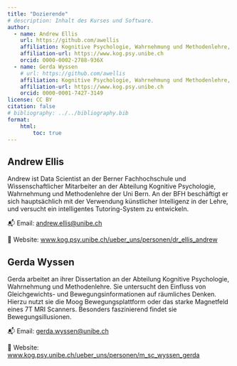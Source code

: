 ```yaml
---
title: "Dozierende"
# description: Inhalt des Kurses und Software.
author:
  - name: Andrew Ellis
    url: https://github.com/awellis
    affiliation: Kognitive Psychologie, Wahrnehmung und Methodenlehre, Universität Bern 
    affiliation-url: https://www.kog.psy.unibe.ch
    orcid: 0000-0002-2788-936X
  - name: Gerda Wyssen
    # url: https://github.com/awellis
    affiliation: Kognitive Psychologie, Wahrnehmung und Methodenlehre, Universität Bern 
    affiliation-url: https://www.kog.psy.unibe.ch
    orcid: 0000-0001-7427-3149
license: CC BY
citation: false
# bibliography: ../../bibliography.bib
format:
    html:
        toc: true
---
```



## Andrew Ellis

Andrew ist Data Scientist an der Berner Fachhochschule und Wissenschaftlicher Mitarbeiter an der Abteilung Kognitive Psychologie, Wahrnehmung und Methodenlehre der Uni Bern. An der BFH beschäftigt er sich hauptsächlich mit der Verwendung künstlicher Intelligenz in der Lehre, und versucht ein intelligentes Tutoring-System zu entwickeln. 


📬 Email: [andrew.ellis@unibe.ch](mailto:andrew.ellis@unibe.ch)

🔗 Website: [www.kog.psy.unibe.ch/ueber_uns/personen/dr_ellis_andrew](https://www.kog.psy.unibe.ch/ueber_uns/personen/dr_ellis_andrew/index_ger.html)


## Gerda Wyssen
Gerda arbeitet an ihrer Dissertation an der Abteilung Kognitive Psychologie, Wahrnehmung und Methodenlehre. Sie untersucht den Einfluss von Gleichgewichts- und Bewegungsinformationen auf räumliches Denken. Hierzu nutzt sie die Moog Bewegungsplattform oder das starke Magnetfeld eines 7T MRI Scanners. Besonders faszinierend findet sie Bewegungsillusionen.

📬 Email: [gerda.wyssen@unibe.ch](mailto:gerda.wyssen@unibe.ch)

🔗 Website: [www.kog.psy.unibe.ch/ueber_uns/personen/m_sc_wyssen_gerda](https://www.kog.psy.unibe.ch/ueber_uns/personen/m_sc_wyssen_gerda/index_ger.html)

